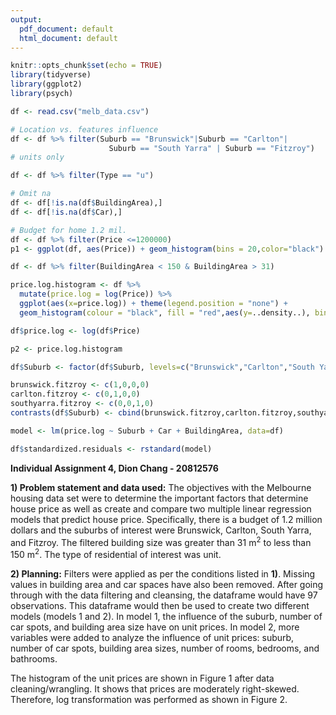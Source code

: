---
output:
  pdf_document: default
  html_document: default
---

```{r setup, include=FALSE}
knitr::opts_chunk$set(echo = TRUE)
library(tidyverse)
library(ggplot2)
library(psych)
```
```{r include = FALSE}
df <- read.csv("melb_data.csv")

# Location vs. features influence
df <- df %>% filter(Suburb == "Brunswick"|Suburb == "Carlton"|
                      Suburb == "South Yarra" | Suburb == "Fitzroy")
# units only

df <- df %>% filter(Type == "u")

# Omit na
df <- df[!is.na(df$BuildingArea),]
df <- df[!is.na(df$Car),]

# Budget for home 1.2 mil.
df <- df %>% filter(Price <=1200000)
p1 <- ggplot(df, aes(Price)) + geom_histogram(bins = 20,color="black")

df <- df %>% filter(BuildingArea < 150 & BuildingArea > 31)

price.log.histogram <- df %>% 
  mutate(price.log = log(Price)) %>% 
  ggplot(aes(x=price.log)) + theme(legend.position = "none") +
  geom_histogram(colour = "black", fill = "red",aes(y=..density..), bins = 30) 

df$price.log <- log(df$Price)

p2 <- price.log.histogram

df$Suburb <- factor(df$Suburb, levels=c("Brunswick","Carlton","South Yarra","Fitzroy"))

brunswick.fitzroy <- c(1,0,0,0)
carlton.fitzroy <- c(0,1,0,0)
southyarra.fitzroy <- c(0,0,1,0)
contrasts(df$Suburb) <- cbind(brunswick.fitzroy,carlton.fitzroy,southyarra.fitzroy)

model <- lm(price.log ~ Suburb + Car + BuildingArea, data=df)

df$standardized.residuals <- rstandard(model)

```


**Individual Assignment 4, Dion Chang - 20812576**

**1) Problem statement and data used:** The objectives with the Melbourne housing data set were to determine the important factors that determine house price as well as create and compare two multiple linear regression models that predict house price. Specifically, there is a budget of 1.2 million dollars and the suburbs of interest were Brunswick, Carlton, South Yarra, and Fitzroy. The filtered building size was greater than 31 m^2^ to less than 150 m^2^. The type of residential of interest was unit.

**2) Planning:** Filters were applied as per the conditions listed in **1)**. Missing values in building area and car spaces have also been removed. After going through with the data filtering and cleansing, the dataframe would have 97 observations. This dataframe would then be used to create two different models (models 1 and 2). In model 1, the influence of the suburb, number of car spots, and building area size have on unit prices. In model 2, more variables were added to analyze the influence of unit prices: suburb, number of car spots, building area sizes, number of rooms, bedrooms, and bathrooms.

The histogram of the unit prices are shown in Figure 1 after data cleaning/wrangling. It shows that prices are moderately right-skewed. Therefore, log transformation was performed as shown in Figure 2.  

